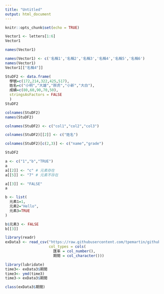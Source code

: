 ```yaml
---
title: "Untitled"
output: html_document
---
```


```r
knitr::opts_chunk$set(echo = TRUE)
```

```r
Vector1 <- letters[1:6]
Vector1

names(Vector1)
```

```r
names(Vector1) <- c('名稱1','名稱2','名稱3','名稱4','名稱5','名稱6')
names(Vector1)
Vector1[["名稱4"]]
```

```r
StuDF2 <- data.frame(
  學號=c(172,214,322,425,517),
  姓名=c("小明","大雄","胖虎","小新","大白"),
  成績=c(80,60,90,70,50),
  stringsAsFactors = FALSE
  )
StuDF2 
```

```r
colnames(StuDF2)
names(StuDF2)

colnames(StuDF2) <- c("col1","col2","col3")

colnames(StuDF2)[[2]] <- c("姓名")

colnames(StuDF2)[c(2,3)] <- c("name","grade")

StuDF2
```

```r
a <- c("1","b","TRUE")
a
a[[2]] <- "c" # 元素存在
a[[5]] <- "7" # 元素不存在

a[[3]] <- "FALSE"
a
```

```r
b <- list(
  元素1=1,
  元素2="Hello",
  元素3=TRUE
)

b$元素3 <- FALSE
b[[3]]
```

```r
library(readr)
exData3 <- read_csv("https://raw.githubusercontent.com/tpemartin/github-data/master/exData3.csv",
                    col_types = cols(
                      匯率 = col_number(),
                      期間 = col_character()))
```

```r
library(lubridate)
time3<- exData3$期間
time3<- ymd(time3)
time3-> exData3$期間

class(exData3$期間)
```

